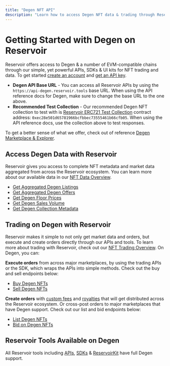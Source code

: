 ```yaml
---
title: "Degen NFT API"
description: "Learn how to access Degen NFT data & trading through Reservoir's developer tools."
---
```


# Getting Started with Degen on Reservoir

Reservoir offers access to Degen & a number of EVM-compatible chains through our simple, yet powerful APIs, SDKs & UI kits for NFT trading and data. To get started [create an account](https://dashboard.reservoir.tools/) and [get an API key](/reference/dashboard-sign-up).

* **Degen API Base URL** - You can access all Reservoir APIs by using the `https://api-degen.reservoir.tools` base URL. When using the API reference docs for Degen, make sure to change the base URL to the one above.
* **Recommended Test Collection** - Our recommended Degen NFT collection to test with is [Reservoir ERC721 Test Collection](https://explorer.degen.tips/address/0xec28e501d65781966bcfbbec73555461b66cfb05) contract address: `0xec28e501d65781966bcfbbec73555461b66cfb05`. When using the API reference docs, use the collection above to test responses.

To get a better sense of what we offer, check out of reference [Degen Marketplace & Explorer](https://explorer.reservoir.tools/degen).

## Access Degen Data with Reservoir

Reservoir gives you access to complete NFT metadata and market data aggregated from across the Reservoir ecosystem. You can learn more about our available data in our [NFT Data Overview](/reference/nft-data-overview).

* [Get Aggregated Degen Listings](/reference/getordersasksv5)
* [Get Aggregated Degen Offers](/reference/getordersbidsv6)
* [Get Degen Floor Prices](/reference/getcollectionsv7)
* [Get Degen Sales Volume](/reference/getcollectionsdailyvolumesv1)
* [Get Degen Collection Metadata](/reference/gettokensv7)

## Trading on Degen with Reservoir

Reservoir makes it simple to not only get market data and orders, but execute and create orders directly through our APIs and tools. To learn more about trading with Reservoir, check out our [NFT Trading Overview](/reference/creating-and-filling-orders). On Degen, you can:

**Execute orders** from across major marketplaces, by using the trading APIs or the SDK, which wraps the APIs into simple methods. Check out the buy and sell endpoints below:

* [Buy Degen NFTs](/reference/postexecutebuyv7)
* [Sell Degen NFTs](/reference/postexecutesellv7)

**Create orders** with [custom fees](/docs/custom-fees) and [royalties](/docs/royalties) that will get distributed across the Reservoir ecosystem. Or cross-post orders to major marketplaces that have Degen support. Check out our list and bid endpoints below:

* [List Degen NFTs](/reference/postexecutelistv5)
* [Bid on Degen NFTs](/reference/postexecutebidv5)

## Reservoir Tools Available on Degen

All Reservoir tools including [APIs](/reference/overview), [SDKs](/reference/reservoir-sdk-jstsnode) & [ReservoirKit](/reference/reservoirkit) have full Degen support.
